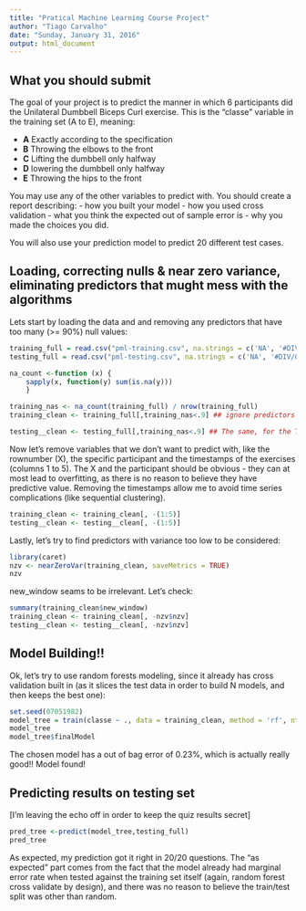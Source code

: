 ```yaml
---
title: "Pratical Machine Learning Course Project"
author: "Tiago Carvalho"
date: "Sunday, January 31, 2016"
output: html_document
---
```

## What you should submit
The goal of your project is to predict the manner in which 6 participants did the Unilateral Dumbbell Biceps Curl exercise. 
This is the "classe" variable in the training set (A to E), meaning: 

- **A** Exactly according to the specification
- **B** Throwing the elbows to the front
- **C** Lifting the dumbbell only halfway
- **D** lowering the dumbbell only halfway
- **E** Throwing the hips to the front

You may use any of the other variables to predict with. You should create a report describing:
- how you built your model
- how you used cross validation
- what you think the expected out of sample error is
- why you made the choices you did. 

You will also use your prediction model to predict 20 different test cases.

## Loading, correcting nulls & near zero variance, eliminating predictors that mught mess with the algorithms

Lets start by loading the data and and removing any predictors that have too many (>= 90%) null values:

```r
training_full = read.csv("pml-training.csv", na.strings = c('NA', '#DIV/0!'))
testing_full = read.csv("pml-testing.csv", na.strings = c('NA', '#DIV/0!'))

na_count <-function (x) { 
    sapply(x, function(y) sum(is.na(y)))
    }

training_nas <- na_count(training_full) / nrow(training_full)
training_clean <- training_full[,training_nas<.9] ## ignore predictors with too many null values

testing__clean <- testing_full[,training_nas<.9] ## The same, for the Test set. The last column is not the same, but it still works because it won't be filtered
```

Now let's remove variables that we don't want to predict with, like the rownumber (X), the specific participant and the timestamps of the exercises (columns 1 to 5). 
The X and the participant should be obvious - they can at most lead to overfitting, as there is no reason to believe they have predictive value. Removing the timestamps allow me to avoid time series complications (like sequential clustering).

``` r
training_clean <- training_clean[, -(1:5)]
testing__clean <- testing__clean[, -(1:5)]
```

Lastly, let's try to find predictors with variance too low to be considered:

``` r
library(caret)
nzv <- nearZeroVar(training_clean, saveMetrics = TRUE)
nzv
```
new_window seams to be irrelevant. Let's check:
``` r

summary(training_clean$new_window)
training_clean <- training_clean[, -nzv$nzv]
testing__clean <- testing__clean[, -nzv$nzv]
```

## Model Building!!

Ok, let's try to use random forests modeling, since it already has cross validation built in (as it slices the test data in order to build N models, and then keeps the best one):
``` r
set.seed(07051982)
model_tree = train(classe ~ ., data = training_clean, method = 'rf', ntree = 200) # ntree defaults to 500, but that would take too long to compute on my laptop. Let's check if 200 is enough for a good result
model_tree
model_tree$finalModel

```
The chosen model has a out of bag error of 0.23%, which is actually really good!! Model found!

## Predicting results on testing set

[I'm leaving the echo off in order to keep the quiz results secret]
``` r
pred_tree <-predict(model_tree,testing_full)
pred_tree 
```
As expected, my prediction got it right in 20/20 questions. 
The "as expected" part comes from the fact that the model already had marginal error rate when tested against the training set itself (again, random forest cross validate by design), and there was no reason to believe the train/test split was other than random. 

